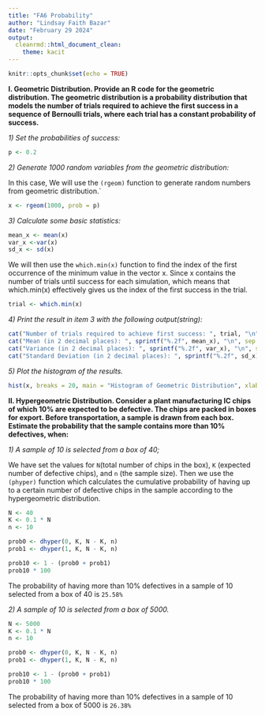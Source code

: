 ---
title: "FA6 Probability"
author: "Lindsay Faith Bazar"
date: "February 29 2024"
output: 
  cleanrmd::html_document_clean:
    theme: kacit
---

```{r setup, include=FALSE}
knitr::opts_chunk$set(echo = TRUE)
```

**I. Geometric Distribution. Provide an R code for the geometric distribution. The geometric distribution is a probability distribution that models the number of trials required to achieve the first success in a sequence of Bernoulli trials, where each trial has a constant probability of success.**

*1) Set the probabilities of success:*

```{r}
p <- 0.2
```

*2) Generate 1000 random variables from the geometric distribution:*

In this case, We will use the `(rgeom)` function to generate random numbers from geometric distribution.`

```{r}
x <- rgeom(1000, prob = p)
```

*3) Calculate some basic statistics:*

```{r}
mean_x <- mean(x)
var_x <-var(x)
sd_x <- sd(x)
```

We will then use the `which.min(x)` function to find the index of the first occurrence of the minimum value in the vector x. Since x contains the number of trials until success for each simulation, which means that which.min(x) effectively gives us the index of the first success in the trial.

```{r}
trial <- which.min(x)
```

*4) Print the result in item 3 with the following output(string):*

```{r}

cat("Number of trials required to achieve first success: ", trial, "\n")
cat("Mean (in 2 decimal places): ", sprintf("%.2f", mean_x), "\n", sep = "")
cat("Variance (in 2 decimal places): ", sprintf("%.2f", var_x), "\n", sep = "")
cat("Standard Deviation (in 2 decimal places): ", sprintf("%.2f", sd_x), "\n", sep = "")
```

*5) Plot the histogram of the results.*

```{r}
hist(x, breaks = 20, main = "Histogram of Geometric Distribution", xlab = "Number of Trials", ylab = "Frequency", col = "pink")
```

**II. Hypergeometric Distribution.  Consider a plant manufacturing IC chips of which 10% are expected to be defective. The chips are packed in boxes for export. Before transportation, a sample is drawn from each box. Estimate the probability that the sample contains more than 10% defectives, when:**

*1) A sample of 10 is selected from a box of 40;*

We have set the values for `N`(total number of chips in the box), `K`  (expected number of defective chips), and `n` (the sample size). Then we use the `(phyper)` function which calculates the cumulative probability of having up to a certain number of defective chips in the sample according to the hypergeometric distribution.

```{r}

N <- 40 
K <- 0.1 * N  
n <- 10  

prob0 <- dhyper(0, K, N - K, n)
prob1 <- dhyper(1, K, N - K, n)

prob10 <- 1 - (prob0 + prob1)
prob10 * 100

```

The probability of having more than 10% defectives in a sample of 10 selected from a box of 40 is `25.58%` 

*2) A sample of 10 is selected from a box of 5000.*

```{r}

N <- 5000  
K <- 0.1 * N  
n <- 10  

prob0 <- dhyper(0, K, N - K, n)
prob1 <- dhyper(1, K, N - K, n)

prob10 <- 1 - (prob0 + prob1)
prob10 * 100

```

The probability of having more than 10% defectives in a sample of 10 selected from a box of 5000 is `26.38%` 